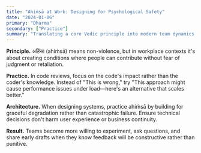 ```yaml
---
title: "Ahiṁsā at Work: Designing for Psychological Safety"
date: "2024-01-06"
primary: "Dharma"
secondary: ["Practice"]
summary: "Translating a core Vedic principle into modern team dynamics."
---
```


**Principle.** अहिंसा (ahiṁsā) means non-violence, but in workplace contexts it's about creating conditions where people can contribute without fear of judgment or retaliation.

**Practice.** In code reviews, focus on the code's impact rather than the coder's knowledge. Instead of "This is wrong," try "This approach might cause performance issues under load—here's an alternative that scales better."

**Architecture.** When designing systems, practice ahiṁsā by building for graceful degradation rather than catastrophic failure. Ensure technical decisions don't harm user experience or business continuity.

**Result.** Teams become more willing to experiment, ask questions, and share early drafts when they know feedback will be constructive rather than punitive.